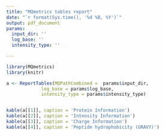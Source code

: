 ```yaml
---
title: "MQmetrics tables report"
date: "`r format(Sys.time(), '%d %B, %Y')`"
output: pdf_document
params:
  input_dir: ''
  log_base: ''
  intensity_type: ''

---
```


```r
library(MQmetrics)
library(knitr)
```


```r
a <- ReportTables(MQPathCombined =  params$input_dir,
             log_base = params$log_base,
             intensity_type = params$intensity_type)


kable(a[[1]], caption = 'Protein Information')
kable(a[[2]], caption = 'Intensity Information')
kable(a[[3]], caption = 'Charge Information')
kable(a[[4]], caption = 'Peptide hydrophobicity (GRAVY)')

```

